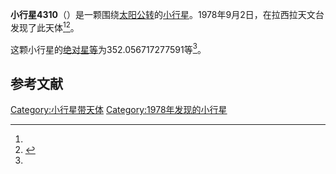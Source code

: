 {{Infobox planet
| bgcolour = #FFFFC0
| name = 4310 Stromholm
| symbol = 
| image = 
| caption = 
| discovery = yes
| discovery_ref = 
| discoverer = {{link-en|英格瓦·克拉斯·拉格尔科维斯特|Claes-Ingvar Lagerkvist}}
| discovery_site = [[拉西拉天文台|拉西拉天文台]] 
| discovered = 1978年9月2日
| designations = yes
| mp_name = 
| named_after = 
| alt_names = 1978 RJ7/ 1969 VM2 / 1972 TQ7 / 1988 VU5
| mp_category = [[主带小行星|主带小行星]]
| orbit_ref = <ref name="a">[http://ssd.jpl.nasa.gov/sbdb.cgi?sstr=4310 4310 Stromholm] {{Wayback|url=http://ssd.jpl.nasa.gov/sbdb.cgi?sstr=4310 |date=20210717062554 }}，小行星數據庫瀏覽器（JPL Small-Body Database Browser）－[[美国国家航空航天局|美国国家航空航天局]]喷气推进实验室</ref>
| epoch = 2456400.5 (2013年4月18日更新)
| aphelion = {{convert|2.280653426751539|AU|km|3|abbr=on|lk=out}}
| perihelion = {{convert|2.041194452767892|AU|km|3|abbr=on}}
| semimajor = {{convert|2.160923939759716|AU|km|3|abbr=on}}
| eccentricity = 0.055406618
| period = 1160.266219 [[日|日]]<br />3.18[[儒略年|儒略年]]
| avg_speed = 
| inclination = 3.518696030523766
| asc_node = 178.521328788322
| mean_anomaly = 
| arg_peri = 352.056717277591
| satellites = 
| physical_characteristics = yes
| dimensions = 
| mass = 
| density = 
| surface_grav = 
| escape_velocity = 
| sidereal_day = 
| axial_tilt = 
| pole_ecliptic_lat = 
| pole_ecliptic_lon = 
| albedo = 
| temperatures= 
| temp_name1 = 
| mean_temp_1 = 
| max_temp_1 = 
| temp_name2 = 
| max_temp_2 = 
| spectral_type = 
| abs_magnitude = 352.056717277591
}}

'''小行星4310'''（{{lang-en|4310 Stromholm}}）是一颗围绕[[太阳|太阳]][[公转|公转]]的[[小行星|小行星]]。1978年9月2日，{{link-en|英格瓦·克拉斯·拉格尔科维斯特|Claes-Ingvar Lagerkvist}}在拉西拉天文台发现了此天体<ref name="a" /><ref>{{cite news|title=小行星列表|url=http://cfa-www.harvard.edu/iau/lists/NumberedMPs.txt|accessdate=2013-07-08|newspaper=哈佛大学|archive-date=2008-05-17|archive-url=https://web.archive.org/web/20080517010638/http://cfa-www.harvard.edu/iau/lists/NumberedMPs.txt|dead-url=no}}</ref>。

这颗小行星的[[绝对星等|绝对星等]]为352.056717277591等<ref name="a" />。

==参考文献==
{{reflist}}
{{Minor Planet Number|[[小行星4309|小行星4309]]|[[小行星4311|小行星4311]]}}

{{小天体}}

[[Category:小行星带天体|Category:小行星带天体]]
[[Category:1978年发现的小行星|Category:1978年发现的小行星]]

{{asteroid-stub}}
